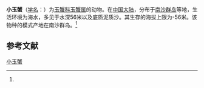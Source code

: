 {{Speciesbox
| name = 小玉蟹
| status = 
| status_system = 
| image = 
| genus = Leucosia
| species = minuta
| authority = (Chen et Xu, 1991)<ref name='id11518'>{{cite web| url =http://www.bioinfo.cn/db05/BjdwSpecies.php?action=view&id=11518| title =小玉蟹| work =《中国动物物种编目数据库》| publisher =中国科学院微生物研究所| author =中国科学院动物研究所| accessdate =2009-04-28| deadurl =yes| archiveurl =https://web.archive.org/web/20160305092215/http://www.bioinfo.cn/db05/BjdwSpecies.php?action=view&id=11518| archivedate =2016-03-05}}</ref>
}}

'''小玉蟹'''（[[学名|学名]]：{{lang|la|''Leucosia minuta''}}）为[[玉蟹科|玉蟹科]][[玉蟹属|玉蟹属]]的动物。在[[中国大陆|中国大陆]]，分布于[[南沙群岛|南沙群岛]]等地，生活环境为海水，多见于水深56米以及底质泥质沙。其生存的海拔上限为-56米。该物种的模式产地在南沙群岛。<ref name='id11518'/>

== 参考文献 ==
{{reflist}}

{{Wikispecies|Leucosia minuta}}
{{Taxonbar|from=Q10959683}}

[[Category:玉蟹属|小玉蟹]]


{{螃蟹小作品}}